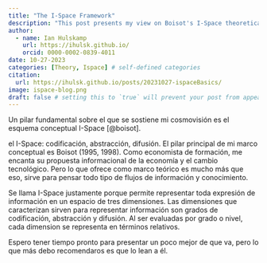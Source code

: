 ```yaml
---
title: "The I-Space Framework"
description: "This post presents my view on Boisot's I-Space theoretical framework basics"
author:
  - name: Ian Hulskamp
    url: https://ihulsk.github.io/
    orcid: 0000-0002-0839-4011
date: 10-27-2023
categories: [Theory, Ispace] # self-defined categories
citation: 
  url: https://ihulsk.github.io/posts/20231027-ispaceBasics/ 
image: ispace-blog.png
draft: false # setting this to `true` will prevent your post from appearing on your listing page until you're ready!
---
```


Un pilar fundamental sobre el que se sostiene mi cosmovisión es el esquema conceptual I-Space [@boisot]. 

el I-Space: codificación, abstracción, difusión. El pilar principal de mi marco conceptual es Boisot (1995, 1998). Como economista de formación, me encanta su propuesta informacional de la economía y el cambio tecnológico. Pero lo que ofrece como marco teórico es mucho más que eso, sirve para pensar todo tipo de flujos de información y conocimiento.

Se llama I-Space justamente porque permite representar toda expresión de información en un espacio de tres dimensiones. Las dimensiones que caracterizan sirven para representar información son grados de codificación, abstracción y difusión. Al ser evaluadas por grado o nivel, cada dimension se representa en términos relativos.

Espero tener tiempo pronto para presentar un poco mejor de que va, pero lo que más debo recomendaros es que lo lean a él.
